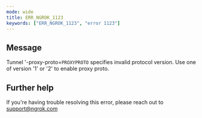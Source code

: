 ```yaml
---
mode: wide
title: ERR_NGROK_1123
keywords: ["ERR_NGROK_1123", "error 1123"]
---
```


## Message

Tunnel '-proxy-proto=`PROXYPROTO` specifies invalid protocol version.
Use one of version '1' or '2' to enable proxy proto.

## Further help

If you're having trouble resolving this error, please reach out to [support@ngrok.com](mailto:support@ngrok.com?subject=Help%20with%20ERR_NGROK_1123)
